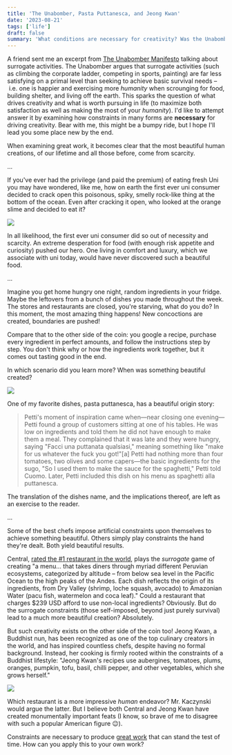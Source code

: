 ```yaml
---
title: 'The Unabomber, Pasta Puttanesca, and Jeong Kwan'
date: '2023-08-21'
tags: ['life']
draft: false
summary: 'What conditions are necessary for creativity? Was the Unabomber right? (sort of)'
---
```


A friend sent me an excerpt from [The Unabomber Manifesto](https://medium.com/chris-messina/surrogate-activities-the-power-process-16203dda87) talking about surrogate activities. The Unabomber argues that surrogate activities (such as climbing the corporate ladder, competing in sports, painting) are far less satisfying on a primal level than seeking to achieve basic survival needs – i.e. one is happier and exercising more *humanity* when scrounging for food, building shelter, and living off the earth. This sparks the question of what drives creativity and what is worth pursuing in life (to maximize both satisfaction as well as making the most of your *humanity*). I'd like to attempt answer it by examining how constraints in many forms are **necessary** for driving creativity. Bear with me, this might be a bumpy ride, but I hope I'll lead you some place new by the end.

When examining great work, it becomes clear that the most beautiful human creations, of our lifetime and all those before, come from scarcity.

...

If you've ever had the privilege (and paid the premium) of eating fresh Uni you may have wondered, like me, how on earth the first ever uni consumer decided to crack open this poisonous, spiky, smelly rock-like thing at the bottom of the ocean. Even after cracking it open, who looked at the orange slime and decided to eat it? 

![](https://static.zenpop.jp/images/Uni%20inside%20the%20shell.jpg)  

In all likelihood, the first ever uni consumer did so out of necessity and scarcity. An extreme desperation for food (with enough risk appetite and curiosity) pushed our hero. One living in comfort and luxury, which we associate with uni today, would have never discovered such a beautiful food.

...

Imagine you get home hungry one night, random ingredients in your fridge. Maybe the leftovers from a bunch of dishes you made throughout the week. The stores and restaurants are closed, you're starving, what do you do? In this moment, the most amazing thing happens! New concoctions are created, boundaries are pushed! 

Compare that to the other side of the coin: you google a recipe, purchase every ingredient in perfect amounts, and follow the instructions step by step. You don't think why or how the ingredients work together, but it comes out tasting good in the end.

In which scenario did you learn more? When was something beautiful created? 

![](https://www.giallozafferano.com/images/260-26040/Spaghetti-alla-puttanesca_1200x800.jpg)

One of my favorite dishes, pasta puttanesca, has a beautiful origin story:
> Petti's moment of inspiration came when—near closing one evening—Petti found a group of customers sitting at one of his tables. He was low on ingredients and told them he did not have enough to make them a meal. They complained that it was late and they were hungry, saying "Facci una puttanata qualsiasi," meaning something like "make for us whatever the fuck you got!"[a] Petti had nothing more than four tomatoes, two olives and some capers—the basic ingredients for the sugo, "So I used them to make the sauce for the spaghetti," Petti told Cuomo. Later, Petti included this dish on his menu as spaghetti alla puttanesca.

The translation of the dishes name, and the implications thereof, are left as an exercise to the reader.

...

Some of the best chefs impose artificial constraints upon themselves to achieve something beautiful. Others simply play constraints the hand they're dealt. Both yield beautiful results.

Central, [rated the #1 restaurant in the world](https://www.theworlds50best.com/list/1-50), plays the *surrogate* game of creating "a menu... that takes diners through myriad different Peruvian ecosystems, categorized by altitude – from below sea level in the Pacific Ocean to the high peaks of the Andes. Each dish reflects the origin of its ingredients, from Dry Valley (shrimp, loche squash, avocado) to Amazonian Water (pacu fish, watermelon and coca leaf)."
Could a restaurant that charges $239 USD afford to use non-local ingredients? Obviously. But do the surrogate constraints (those self-imposed, beyond just purely survival) lead to a much more beautiful creation? Absolutely.

But such creativity exists on the other side of the coin too! Jeong Kwan, a Buddhist nun, has been recognized as one of the top culinary creators in the world, and has inspired countless chefs, despite having no formal background. Instead, her cooking is firmly rooted within the constraints of a Buddhist lifestyle:  "Jeong Kwan's recipes use aubergines, tomatoes, plums, oranges, pumpkin, tofu, basil, chilli pepper, and other vegetables, which she grows herself."

![](https://static01.nyt.com/images/2015/10/25/t-magazine/25tmag-11well_korea-t_CA0/25tmag-11well_korea-t_CA0-superJumbo.jpg)

Which restaurant is a more impressive *human* endeavor? Mr. Kaczynski would argue the latter. But I believe both Central and Jeong Kwan have created monumentally important feats (I know, so brave of me to disagree with such a popular American figure 😉).  

Constraints are necessary to produce [great work](http://paulgraham.com/greatwork.html) that can stand the test of time. How can you apply this to your own work?



